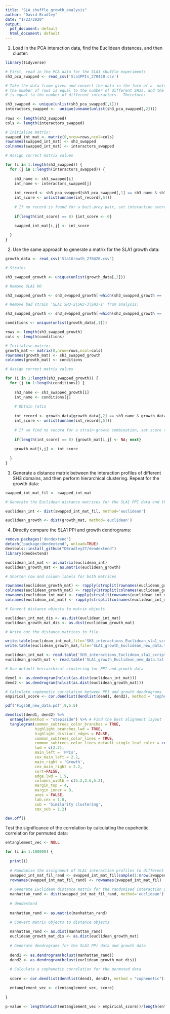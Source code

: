 ```yaml
---
title: "SLA_shuffle_growth_analysis"
author: "David Bradley"
date: "1/23/2020"
output:
  pdf_document: default
  html_document: default
---
```


1) Load in the PCA interaction data, find the Euclidean distances, and then cluster:

```r

library(tidyverse)

# First, read in the PCA data for the SLA1 shuffle experiments
sh3_pca_swapped <- read_csv('Sla1PPIs_270420.csv')

# Take the data frame given and convert the data in the form of a  matrix where
# the number of rows is equal to the number of different SH3s, and the number of columns
# is equal to the number of different interactors.  Therefore:

sh3_swapped <- unique(unlist(sh3_pca_swapped[,1]))
interactors_swapped <-  unique(unname(unlist(sh3_pca_swapped[,2]))) 
  
rows <- length(sh3_swapped)
cols <- length(interactors_swapped)

# Initialise matrix:
swapped_int_mat <- matrix(0,nrow=rows,ncol=cols)
rownames(swapped_int_mat) <- sh3_swapped
colnames(swapped_int_mat) <- interactors_swapped

# Assign correct matrix values

for (i in 1:length(sh3_swapped)) {
  for (j in 1:length(interactors_swapped)) {
  
    sh3_name <- sh3_swapped[i]
    int_name <- interactors_swapped[j]
  
    int_record <- sh3_pca_swapped[sh3_pca_swapped[,1] == sh3_name & sh3_pca_swapped[,2] == int_name,] 
    int_score <- unlist(unname(int_record[,5]))
    
    # If no record is found for a bait-prey pair, set interaction score to 0
    
    if(length(int_score) == 0) {int_score <- 0}

    swapped_int_mat[i,j] <- int_score
    
  }
}

```

2) Use the same approach to generate a matrix for the SLA1 growth data:

```r

growth_data <- read_csv('Sla1Growth_270420.csv')

# Strains

sh3_swapped_growth <- unique(unlist(growth_data[,2]))

# Remove SLA1 KO

sh3_swapped_growth <- sh3_swapped_growth[-which(sh3_swapped_growth == 'SLA1 KO')]

# Remove bad strain 'SLA1 SH3-2|SH3-3|SH3-1' from analysis:

sh3_swapped_growth <- sh3_swapped_growth[-which(sh3_swapped_growth == 'SLA1 SH3-2|SH3-3|SH3-1')]

conditions <- unique(unlist(growth_data[,1]))

rows <- length(sh3_swapped_growth)
cols <- length(conditions)

# Initialise matrix:
growth_mat <- matrix(0,nrow=rows,ncol=cols)
rownames(growth_mat) <- sh3_swapped_growth
colnames(growth_mat) <- conditions

# Assign correct matrix values

for (i in 1:length(sh3_swapped_growth)) {
  for (j in 1:length(conditions)) {
  
    sh3_name <- sh3_swapped_growth[i]
    int_name <- conditions[j]
     
    # Obtain ratio
    
    int_record <- growth_data[growth_data[,2] == sh3_name & growth_data[,1] == int_name,] 
    int_score <- unlist(unname(int_record[,5]))
    
    # If we find no record for a strain-growth combination, set score to NA
    
    if(length(int_score) == 0) {growth_mat[i,j] <- NA; next}
    
    growth_mat[i,j] <- int_score
    
  }
}

```

3) Generate a distance matrix between the interaction profiles of different SH3 domains, and then perform
hierarchical clustering. Repeat for the growth data:

```r

swapped_int_mat_fil <- swapped_int_mat 

# Generate the Euclidean distance matrices for the SLA1 PPI data and the SLA1 growth data:

euclidean_int <- dist(swapped_int_mat_fil, method='euclidean')

euclidean_growth <- dist(growth_mat, method='euclidean')

```

4) Directly compare the SLA1 PPI and growth dendrograms:

```r

remove.packages('dendextend')
detach("package:dendextend", unload=TRUE)
devtools::install_github("DBradley27/dendextend")
library(dendextend)

euclidean_int_mat <- as.matrix(euclidean_int)
euclidean_growth_mat <- as.matrix(euclidean_growth)

# Shorten row and column labels for both matrices

rownames(euclidean_growth_mat) <- rapply(strsplit(rownames(euclidean_growth_mat), split=' '), function(x) x[2])
colnames(euclidean_growth_mat) <- rapply(strsplit(colnames(euclidean_growth_mat), split=' '), function(x) x[2])
rownames(euclidean_int_mat) <- rapply(strsplit(rownames(euclidean_int_mat), split=' '), function(x) x[2])
colnames(euclidean_int_mat) <- rapply(strsplit(colnames(euclidean_int_mat), split=' '), function(x) x[2])

# Convert distance objects to matrix objects

euclidean_int_mat_dis <- as.dist(euclidean_int_mat)
euclidean_growth_mat_dis <- as.dist(euclidean_growth_mat)

# Write out the distance matrices to file

write.table(euclidean_int_mat,file='SH3_interactions_Euclidean_sla1_script_new_data.txt',quote=FALSE)
write.table(euclidean_growth_mat,file='SLA1_growth_Euclidean_new_data.txt',quote=FALSE)

euclidean_int_mat <- read.table('SH3_interactions_Euclidean_sla1_script_new_data.txt')
euclidean_growth_mat <- read.table('SLA1_growth_Euclidean_new_data.txt')

# Use default heirarchical clustering for PPI and growth data

dend1 <- as.dendrogram(hclust(as.dist(euclidean_int_mat)))
dend2 <- as.dendrogram(hclust(as.dist(euclidean_growth_mat)))

# Calculate cophenetic correlation between PPI and growth dendrograms
empirical_score <- cor.dendlist(dendlist(dend1, dend2), method = "cophenetic")[1,2]

pdf('Figs5B_new_data.pdf',9,5.5)

dendlist(dend1, dend2) %>%
  untangle(method = "step1side") %>% # Find the best alignment layout
  tanglegram(common_subtrees_color_branches = TRUE,
             highlight_branches_lwd = TRUE,
             highlight_distinct_edges = FALSE,
             common_subtrees_color_lines = TRUE,
             common_subtrees_color_lines_default_single_leaf_color = colors()[355],
             lwd = c(2.2),
             main_left = 'PPIs',
             cex_main_left = 2.2,
             main_right = 'Growth',
             cex_main_right = 2.2,
             sort=FALSE,
             edge.lwd = 1.9,
             columns_width = c(5.2,2.6,5.2),
             margin_top = 4,
             margin_inner = 9,
             axes = FALSE,
             lab.cex = 1.0,
             sub = 'Similarity clustering',
             cex_sub = 1.2)

dev.off()

```

Test the significance of the correlation by calculating the copehentic correlation for permuted data:

```r

entanglement_vec <- NULL

for (i in 1:100000) {
  
  print(i)
  
  # Randomise the assignment of SLA1 interaction profiles to different to different SLA1 labels
  swapped_int_mat_fil_rand <- swapped_int_mat_fil[sample(1:nrow(swapped_int_mat_fil),nrow(swapped_int_mat_fil),replace=FALSE),]
  rownames(swapped_int_mat_fil_rand) <- rownames(swapped_int_mat_fil)
  
  # Generate Euclidean distance matrix for the randomised interaction profiles
  manhattan_rand <- dist(swapped_int_mat_fil_rand, method='euclidean')
  
  # dendextend
  
  manhattan_rand <- as.matrix(manhattan_rand)

  # Convert matrix objects to distance objects
  
  manhattan_rand <- as.dist(manhattan_rand)
  euclidean_growth_mat_dis <- as.dist(euclidean_growth_mat)
  
  # Generate dendrograms for the SLA1 PPi data and growth data
  
  dend1 <- as.dendrogram(hclust(manhattan_rand))
  dend2 <- as.dendrogram(hclust(euclidean_growth_mat_dis))
  
  # Calculate a cophenetic correlation for the permuted data
  
  score <- cor.dendlist(dendlist(dend1, dend2), method = "cophenetic")[1,2] 

  entanglement_vec <- c(entanglement_vec, score)
  
}

p-value <- length(which(entanglement_vec > empirical_score))/length(entanglement_vec)

```



